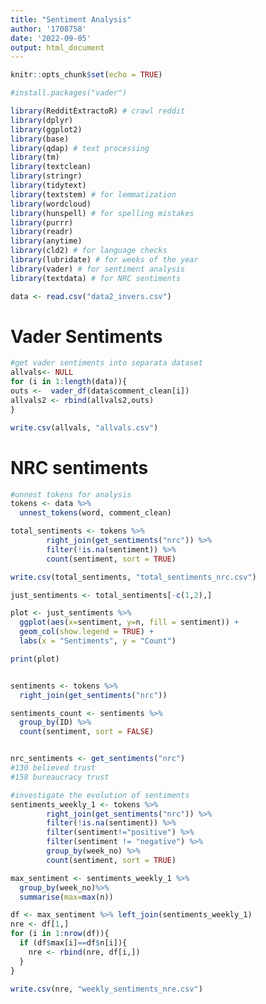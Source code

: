 ---
title: "Sentiment Analysis"
author: '1708758'
date: '2022-09-05'
output: html_document
---

```{r setup, include=FALSE}
knitr::opts_chunk$set(echo = TRUE)
```


```{r}
#install.packages("vader")

library(RedditExtractoR) # crawl reddit
library(dplyr)
library(ggplot2)
library(base)
library(qdap) # text processing
library(tm)
library(textclean)
library(stringr)
library(tidytext)
library(textstem) # for lemmatization
library(wordcloud)
library(hunspell) # for spelling mistakes
library(purrr)
library(readr)
library(anytime)
library(cld2) # for language checks
library(lubridate) # for weeks of the year
library(vader) # for sentiment analysis
library(textdata) # for NRC sentiments

```

```{r}
data <- read.csv("data2_invers.csv")
```

# Vader Sentiments

```{r}

#get vader sentiments into separata dataset
allvals<- NULL
for (i in 1:length(data)){
outs <-  vader_df(data$comment_clean[i])
allvals2 <- rbind(allvals2,outs)
}

write.csv(allvals, "allvals.csv")

```

# NRC sentiments

```{r}
#unnest tokens for analysis
tokens <- data %>% 
  unnest_tokens(word, comment_clean)

total_sentiments <- tokens %>%
        right_join(get_sentiments("nrc")) %>%
        filter(!is.na(sentiment)) %>%
        count(sentiment, sort = TRUE)

write.csv(total_sentiments, "total_sentiments_nrc.csv")

just_sentiments <- total_sentiments[-c(1,2),]

plot <- just_sentiments %>%
  ggplot(aes(x=sentiment, y=n, fill = sentiment)) + 
  geom_col(show.legend = TRUE) +
  labs(x = "Sentiments", y = "Count") 

print(plot)


sentiments <- tokens %>%
  right_join(get_sentiments("nrc")) 

sentiments_count <- sentiments %>%
  group_by(ID) %>%
  count(sentiment, sort = FALSE)


nrc_sentiments <- get_sentiments("nrc")
#130 believed trust
#158 bureaucracy trust

#investigate the evolution of sentiments 
sentiments_weekly_1 <- tokens %>%
        right_join(get_sentiments("nrc")) %>%
        filter(!is.na(sentiment)) %>%
        filter(sentiment!="positive") %>%
        filter(sentiment != "negative") %>%
        group_by(week_no) %>%
        count(sentiment, sort = TRUE)

max_sentiment <- sentiments_weekly_1 %>%
  group_by(week_no)%>%
  summarise(max=max(n))

df <- max_sentiment %>% left_join(sentiments_weekly_1)
nre <- df[1,]
for (i in 1:nrow(df)){
  if (df$max[i]==df$n[i]){
    nre <- rbind(nre, df[i,])
  }
}

write.csv(nre, "weekly_sentiments_nre.csv")

```

